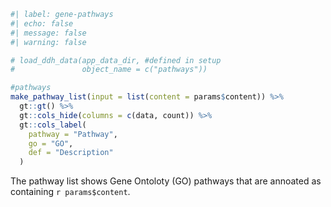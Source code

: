 ```r
#| label: gene-pathways
#| echo: false
#| message: false
#| warning: false

# load_ddh_data(app_data_dir, #defined in setup
#               object_name = c("pathways"))

#pathways
make_pathway_list(input = list(content = params$content)) %>% 
  gt::gt() %>% 
  gt::cols_hide(columns = c(data, count)) %>% 
  gt::cols_label(
    pathway = "Pathway", 
    go = "GO", 
    def = "Description"
  )

```
  
The pathway list shows Gene Ontoloty (GO) pathways that are annoated as containing `r params$content`.  

